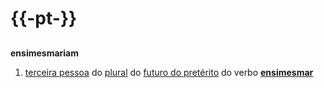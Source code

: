 ={{-pt-}}=
=={{Forma verbal|pt}}==
'''ensimesmariam'''
# [[terceira pessoa]] do [[plural]] do [[futuro do pretérito]] do verbo '''[[ensimesmar]]'''

{{aviso.flexão|ensimesmar}}
